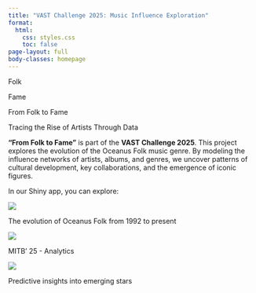 ```yaml
---
title: "VAST Challenge 2025: Music Influence Exploration"
format:
  html:
    css: styles.css
    toc: false
page-layout: full
body-classes: homepage
---
```


::::::: container
::: {#text-left .text .text-left}
Folk
:::

::: {#text-right .text .text-right}
Fame
:::

::: {#combined .text}
From Folk to Fame
:::

::: {#after .mini}
<div class="spacer"></div>

Tracing the Rise of Artists Through Data
:::


:::::::

```{=html}
<script>
  document.addEventListener("DOMContentLoaded", function() {
    const leftText = document.getElementById('text-left');
    const rightText = document.getElementById('text-right');
    const combinedText = document.getElementById('combined');
    const afterText = document.getElementById('after');

    // When the right text animation ends, hide both texts and show the combined text
    rightText.addEventListener('animationend', function() {
      leftText.style.display = 'none';
      rightText.style.display = 'none';
      combinedText.classList.add('show');
      afterText.classList.add('show');
    });
  });
</script>
```

<div class="spacer"></div>


::: {.content}
**"From Folk to Fame"** is part of the **VAST Challenge 2025**. This project explores the evolution of the Oceanus Folk music genre. By modeling the influence networks of artists, albums, and genres, we uncover patterns of cultural development, key collaborations, and the emergence of iconic figures.

In our Shiny app, you can explore:

:::::::::::: team-container
::::: profile-card
<img src="images/genre_evolution.png"/>

::: profile-quote
The evolution of Oceanus Folk from 1992 to present
:::
:::::

::::: profile-card
<img src="images/influence_network.png"/>

::: profile-quote
MITB' 25 - Analytics
:::
:::::

::::: profile-card
<img src="images/next_star.png"/>

::: profile-quote
Predictive insights into emerging stars
:::
:::::

::::::::::::

:::